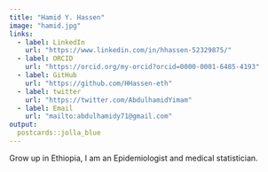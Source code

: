 ```yaml
---
title: "Hamid Y. Hassen"
image: "hamid.jpg"
links:
  - label: LinkedIn
    url: "https://www.linkedin.com/in/hhassen-52329875/"
  - label: ORCID
    url: "https://orcid.org/my-orcid?orcid=0000-0001-6485-4193"
  - label: GitHub
    url: "https://github.com/HHassen-eth"
  - label: twitter
    url: "https://twitter.com/AbdulhamidYimam"
  - label: Email
    url: "mailto:abdulhamidy71@gmail.com"
output:
  postcards::jolla_blue
---
```

 
Grow up in Ethiopia, I am an Epidemiologist and medical statistician.
